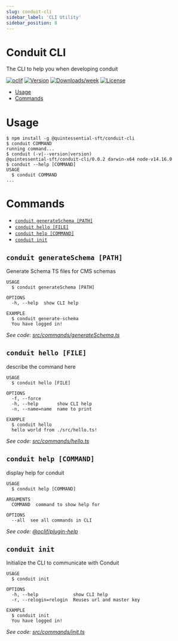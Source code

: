 ```yaml
---
slug: conduit-cli
sidebar_label: 'CLI Utility'
sidebar_position: 8
---
```


# Conduit CLI

The CLI to help you when developing conduit

[![oclif](https://img.shields.io/badge/cli-oclif-brightgreen.svg)](https://oclif.io)
[![Version](https://img.shields.io/npm/v/conduit-cli.svg)](https://npmjs.org/package/conduit-cli)
[![Downloads/week](https://img.shields.io/npm/dw/conduit-cli.svg)](https://npmjs.org/package/conduit-cli)
[![License](https://img.shields.io/npm/l/conduit-cli.svg)](https://github.com/quintessential-sft/conduit/blob/master/package.json)

<!-- toc -->
* [Usage](#usage)
* [Commands](#commands)
<!-- tocstop -->
# Usage
<!-- usage -->
```sh-session
$ npm install -g @quintessential-sft/conduit-cli
$ conduit COMMAND
running command...
$ conduit (-v|--version|version)
@quintessential-sft/conduit-cli/0.0.2 darwin-x64 node-v14.16.0
$ conduit --help [COMMAND]
USAGE
  $ conduit COMMAND
...
```
<!-- usagestop -->
# Commands
<!-- commands -->
* [`conduit generateSchema [PATH]`](#conduit-generateschema-path)
* [`conduit hello [FILE]`](#conduit-hello-file)
* [`conduit help [COMMAND]`](#conduit-help-command)
* [`conduit init`](#conduit-init)

## `conduit generateSchema [PATH]`

Generate Schema TS files for CMS schemas

```
USAGE
  $ conduit generateSchema [PATH]

OPTIONS
  -h, --help  show CLI help

EXAMPLE
  $ conduit generate-schema
  You have logged in!
```

_See code: [src/commands/generateSchema.ts](https://github.com/Quintessential-SFT/conduit/blob/v0.0.2/src/commands/generateSchema.ts)_

## `conduit hello [FILE]`

describe the command here

```
USAGE
  $ conduit hello [FILE]

OPTIONS
  -f, --force
  -h, --help       show CLI help
  -n, --name=name  name to print

EXAMPLE
  $ conduit hello
  hello world from ./src/hello.ts!
```

_See code: [src/commands/hello.ts](https://github.com/Quintessential-SFT/conduit/blob/v0.0.2/src/commands/hello.ts)_

## `conduit help [COMMAND]`

display help for conduit

```
USAGE
  $ conduit help [COMMAND]

ARGUMENTS
  COMMAND  command to show help for

OPTIONS
  --all  see all commands in CLI
```

_See code: [@oclif/plugin-help](https://github.com/oclif/plugin-help/blob/v3.2.3/src/commands/help.ts)_

## `conduit init`

Initialize the CLI to communicate with Conduit

```
USAGE
  $ conduit init

OPTIONS
  -h, --help             show CLI help
  -r, --relogin=relogin  Reuses url and master key

EXAMPLE
  $ conduit init
  You have logged in!
```

_See code: [src/commands/init.ts](https://github.com/Quintessential-SFT/conduit/blob/v0.0.2/src/commands/init.ts)_
<!-- commandsstop -->
